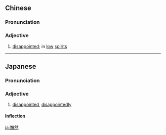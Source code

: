 {{also|怃然}}
==Chinese==
{{zh-forms|s=怃然}}

===Pronunciation===
{{zh-pron
|m=wǔrán
|cat=a
}}

===Adjective===
{{zh-adj}}

# {{lb|zh|literary}} [[disappointed]]; in [[low]] [[spirit]]s

----

==Japanese==
{{ja-kanjitab|ぶ|ぜん|yomi=o}}

===Pronunciation===
{{ja-pron|ぶぜん|y=o}}

===Adjective===
{{ja-adj|ぶぜん|infl=tari}}

# [[disappointed]], [[disappointedly]]

====Inflection====
{{ja-na|ぶぜん}}

[[ja:憮然]]